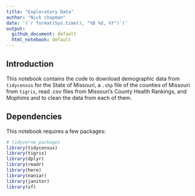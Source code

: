 ```yaml
---
title: "Exploratory Data"
author: "Nick chapman"
date: '(`r format(Sys.time(), "%B %d, %Y")`)'
output: 
  github_document: default
  html_notebook: default 
---
```


## Introduction
This notebook contains the code to download demographic data from `tidycensus` for the State of Missouri, a `.shp` file of the counties of Missouri from `tigris`, read .csv files from Missouri's County Health Rankings, and Mophims and to clean the data from each of them.

## Dependencies
This notebook requires a few packages:

```r
# tidyverse packages
library(tidycensus)
library(tigris)
library(dplyr)
library(readr)
library(here)
library(naniar)
library(janitor)
library(sf)
```